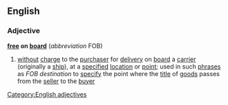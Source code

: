 ==English==
===Adjective===
{{wikipedia}}
'''[[free]] on [[board]]'''  (''abbreviation'' FOB)
#[[without]] [[charge]] to the [[purchaser]] for [[delivery]] on [[board]] a [[carrier]] (originally a [[ship]]), at a [[specified]] [[location]] or [[point]]; used in such [[phrase]]s as ''FOB destination'' to [[specify]] the point where the [[title]] of [[goods]] passes from the [[seller]] to the [[buyer]]
[[Category:English adjectives]]